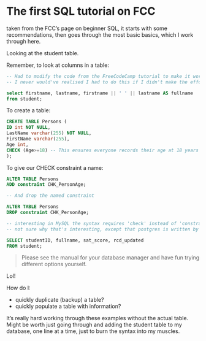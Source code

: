 The first SQL tutorial on FCC
=============================

taken from the FCC's page on beginner SQL, it starts with some recommendations, then goes through the most basic basics, which I work through here.

Looking at the student table.

Remember, to look at columns in a table:

```sql

-- Had to modify the code from the FreeCodeCamp tutorial to make it work for postgres. Apparently there's an even cleaner way than this, using concat() or something to that effect
-- I never would've realised I had to do this if I didn't make the effort to create this student table!

select firstname, lastname, firstname || ' ' || lastname AS fullname
from student;

```

To create a table:

```sql

CREATE TABLE Persons (
ID int NOT NULL,
LastName varchar(255) NOT NULL,
FirstName varchar(255),
Age int,
CHECK (Age>=18) -- This ensures everyone records their age at 18 years old or older
);

```

To give our CHECK constraint a name:

```sql

ALTER TABLE Persons
ADD constraint CHK_PersonAge;

-- And drop the named constraint

ALTER TABLE Persons
DROP constraint CHK_PersonAge;

-- interesting in MySQL the syntax requires 'check' instead of 'constraint' here, but in PostgreSQL the syntax is 'constraint'...
-- not sure why that's interesting, except that postgres is written by the authors of MySQL...

```

```sql

SELECT studentID, fullname, sat_score, rcd_updated
FROM student;

```


> Please see the manual for your database manager and have fun trying different options yourself.

Lol!

How do I:

- quickly duplicate (backup) a table?
- quickly populate a table with information?

It's really hard working through these examples without the actual table. Might be worth just going through and adding the student table to my database, one line at a time, just to burn the syntax into my muscles.


